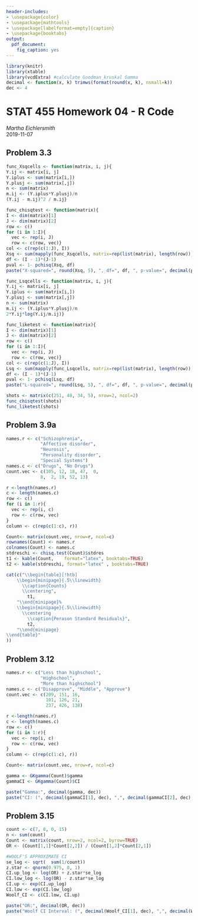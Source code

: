 ```yaml
---
header-includes:
- \usepackage{color}
- \usepackage{mathtools}
- \usepackage[labelformat=empty]{caption}
- \usepackage{booktabs}
output:
  pdf_document:
    fig_caption: yes
---
```

```r
library(knitr)
library(xtable)
library(vcdExtra) #calculate Goodman_kruskal Gamma 
decimal <- function(x, k) trimws(format(round(x, k), nsmall=k))
dec <- 4
```



# STAT 455 Homework 04 - R Code  
*Martha Eichlersmith*  
2019-11-07

## Problem 3.3
```r
func_Xsqcells <- function(matrix, i, j){
Y.ij <- matrix[i, j]
Y.iplus <- sum(matrix[i,])
Y.plusj <- sum(matrix[,j])
n <- sum(matrix)
m.ij <- (Y.iplus*Y.plusj)/n
(Y.ij - m.ij)^2 / m.ij}

func_chisqtest <- function(matrix){
I <- dim(matrix)[1]
J <- dim(matrix)[2]
row <- c()
for (i in 1:I){
  vec <- rep(i, J)
  row <- c(row, vec)}
col <- c(rep(c(1:J), I))
Xsq <- sum(mapply(func_Xsqcells, matrix=rep(list(matrix), length(row)), i=row, j=col))
df <- (I - 1)*(J-1)
pval <- 1- pchisq(Xsq, df)
paste("X-squared=", round(Xsq, 5), ", df=", df, ", p-value=", decimal(pval, 4))}

func_Lsqcells <- function(matrix, i, j){
Y.ij <- matrix[i, j]
Y.iplus <- sum(matrix[i,])
Y.plusj <- sum(matrix[,j])
n <- sum(matrix)
m.ij <- (Y.iplus*Y.plusj)/n
2*Y.ij*log(Y.ij/m.ij)}

func_liketest <- function(matrix){
I <- dim(matrix)[1]
J <- dim(matrix)[2]
row <- c()
for (i in 1:I){
  vec <- rep(i, J)
  row <- c(row, vec)}
col <- c(rep(c(1:J), I))
Lsq <- sum(mapply(func_Lsqcells, matrix=rep(list(matrix), length(row)), i=row, j=col))
df <- (I - 1)*(J-1)
pval <- 1- pchisq(Lsq, df)
paste("L-squared=", round(Lsq, 5), ", df=", df, ", p-value=", decimal(pval, 4))}
```
\newpage  
```r
shots <- matrix(c(251, 48, 34, 5), nrow=2, ncol=2)
func_chisqtest(shots)
func_liketest(shots)
```


## Problem 3.9a
```r
names.r <- c("Schizophrenia", 
             "Affective disorder", 
             "Neurosis", 
             "Personality disorder", 
             "Special Systems")
names.c <- c("Drugs", "No Drugs")
count.vec <- c(105, 12, 18, 47,  0,
             8,  2, 19, 52, 13)

r <-length(names.r)
c <- length(names.c)
row <- c()
for (i in 1:r){
  vec <- rep(i, c)
  row <- c(row, vec)
}
column <- c(rep(c(1:c), r))

Count<- matrix(count.vec, nrow=r, ncol=c)
rownames(Count) <- names.r 
colnames(Count) <- names.c
stdreschi <- chisq.test(Count)$stdres
t1 <- kable(Count,    format="latex", booktabs=TRUE)
t2 <- kable(stdreschi, format="latex" , booktabs=TRUE)

```

```r
cat(c("\\begin{table}[!htb]
    \\begin{minipage}{.5\\linewidth}
      \\caption{Counts}
      \\centering",
        t1,
    "\\end{minipage}%
    \\begin{minipage}{.5\\linewidth}
      \\centering
        \\caption{Perason Standard Residuals}",
        t2,
    "\\end{minipage} 
\\end{table}"
))  
```

## Problem 3.12
```r
names.r <- c("Less than highschool", 
             "Highschool", 
             "More than highschool")
names.c <- c("Disapprove", "Middle", "Approve")
count.vec <- c(209, 151, 16,
               101, 126, 21,
               237, 426, 138)

r <-length(names.r)
c <- length(names.c)
row <- c()
for (i in 1:r){
  vec <- rep(i, c)
  row <- c(row, vec)
}
column <- c(rep(c(1:c), r))

Count<- matrix(count.vec, nrow=r, ncol=c)

gamma <- GKgamma(Count)$gamma
gammaCI <- GKgamma(Count)$CI
```
```r
paste("Gamma:", decimal(gamma, dec))
paste("CI: (", decimal(gammaCI[1], dec), ",", decimal(gammaCI[2], dec), ")")
```


## Problem 3.15  
```r
count <- c(7, 8, 0, 15)
n <- sum(count)
Count <- matrix(count, nrow=2, ncol=2, byrow=TRUE)
OR <- (Count[1,1]*Count[2,2]) / (Count[1,2]*Count[2,1])

#WOOLF'S APPROXIMATE CI
se_log <- sqrt(  sum(1/count))
z.star <- qnorm(0.975, 0, 1)
CI.up_log <- log(OR) + z.star*se_log
CI.low_log <- log(OR) - z.star*se_log
CI.up <- exp(CI.up_log)
CI.low <- exp(CI.low_log)
Woolf_CI <- c(CI.low, CI.up)
```
```r
paste("OR:", decimal(OR, dec))
paste("Woolf CI Interval: (", decimal(Woolf_CI[1], dec), ",", decimal(Woolf_CI[2], dec), ")")
```

